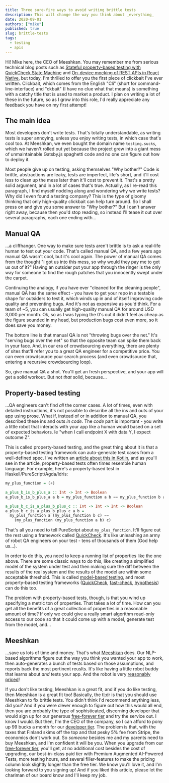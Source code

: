 ```yaml
---
title: Three sure-fire ways to avoid writing brittle tests
description: This will change the way you think about _everything_
date: 2020-09-01
authors: ["mike"]
published: true
slug: brittle-tests
tags:
  - testing
  - apis
---
```


Hi! Mike here, the CEO of Meeshkan. You may remember me from serious technical blog posts such as [Stateful property-based testing with QuickCheck State Machine](/blog/quick-check-state-machine/) and [On-device mocking of REST APIs in React Native](/blog/on-device-mocking-of-rest-apis-in-react-native/), but today, I'm thrilled to offer you the first piece of clickbait I've ever written. Clickbait, which comes from the English "Cli" (short for command-line-interface) and "ckbait" (I have no clue what that means) is something with a catchy title that is used to market a product. I plan on writing a lot of these in the future, so as I grow into this role, I'd really appreciate any feedback you have on my first attempt!

## The main idea

Most developers don't write tests. That's totally understandable, as writing tests is super annoying, unless you enjoy writing tests, in which case that's cool too. At Meeshkan, we even bought the domain name `testing.sucks`, which we haven't rolled out yet because the project grew into a giant mess of unmaintainable Gatsby.js spaghetti code and no one can figure out how to deploy it.

Most people give up on testing, asking themselves "Why bother?" Code is brittle, abstractions are leaky, tests are imperfect, life's short, and it'll cost less to clean up the mess later than it'll cost to prevent it. That's a pretty solid argument, and in a lot of cases that's true. Actually, as I re-read this paragraph, I find myself nodding along and wondering why we write tests? Why did I even found a testing company? This is the type of gloomy thinking that only high-quality clickbait can help turn around. So I shall press on and give you some answer to "Why bother?" But I can't answer right away, because then you'd stop reading, so instead I'll tease it out over several paragraphs, each one ending with...

## Manual QA

...a cliffhanger. One way to make sure tests aren't brittle is to ask a real-life human to test out your code. That's called manual QA, and a few years ago manual QA wasn't cool, but it's cool again. The power of manual QA comes from the thought "I got us into this mess, so why would they pay me to get us out of it?" Having an outsider put your app through the ringer is the only way for someone to find the rough patches that you innocently swept under the carpet.

Continuing the analogy, if you have ever "cleaned for the cleaning people", manual QA has the same effect - you have to get your repo in a testable shape for outsiders to test it, which winds up in and of itself improving code quality and preventing bugs. And it's not as expensive as you'd think. For a team of ~5, you can usually get high-quality manual QA for around USD 3,000 per month. Ok, so as I was typing the 0's out it didn't feel as cheap as the figure sounded in my head, but production bugs cost even more, so it does save you money.

The bottom line is that manual QA is not "throwing bugs over the net." It's "serving bugs over the net" so that the opposite team can spike them back in your face. And, in our era of crowdsourcing everything, there are plenty of sites that'll refer you to a great QA engineer for a competitive price. You can even crowdsource your search process (and even crowdsource that, entering a recursive crowdsourcing loop).

So, give manual QA a shot. You'll get an fresh perspective, and your app will get a solid workout. But not _that_ solid, because...

## Property-based testing

...QA engineers can't find _all_ the corner cases. A lot of times, even with detailed instructions, it's not possible to describe all the ins and outs of your app using prose. What if, instead of or in addition to manual QA, you described these ins and outs _in code_. The _code_ part is important - you write a little robot that interacts with your app like a human would based on a set of expected behaviors. Ie "when I call endpoint X with data Y, I expect outcome Z".

This is called property-based testing, and the great thing about it is that a property-based testing framework can auto-generate test cases from a well-defined spec. I've written an [article about this in Kotlin](/blog/kotlin-tests-user-stories/), and as you'll see in the article, property-based tests often times resemble human language. For example, here's a property-based test in Haskell/PureScript/Agda/Idris:

```haskell
my_plus_function = (+)

a_plus_b_is_b_plus_a :: Int -> Int -> Boolean
a_plus_b_is_b_plus_a a b = my_plus_function a b == my_plus_function b a

a_plus_b_c_is_a_plus_b_plus_c :: Int -> Int -> Int -> Boolean
a_plus_b_c_is_a_plus_b_plus_c a b =
  my_plus_function a (my_plus_function b c) ==
    (my_plus_function (my_plus_function a b) c)
```

That's all you need to tell PureScript about `my_plus_function`. It'll figure out the rest using a framework called [QuickCheck](https://github.com/purescript/purescript-quickcheck). It's like unleashing an army of robot QA engineers on your test - tens of thousands of them (God help us...).

In order to do this, you need to keep a running list of properties like the one above. There are some classic ways to do this, like creating a simplified model of the system under test and then making sure the diff between the results of the real system and the results of the model are within some acceptable threshold. This is called [model-based testing](https://en.wikipedia.org/wiki/Model-based_testing), and most property-based testing frameworks ([QuickCheck](), [fast-check](), [hypothesis]()) can do this too.

The problem with property-based tests, though, is that you wind up specifying a metric ton of properties. That takes a lot of time. How can you get all the benefits of a great collection of properties in a reasonable amount of time? If only we could give a really smart algorithm read-only access to our code so that it could come up with a model, generate test from the model, and...

## Meeshkan

...save us lots of time and money. That's what [Meeshkan](/) does. Our NLP-based algorithms figure out the way you think you wanted your app to work, then auto-generates a bunch of tests based on those assumptions, and reports back the most pertinent reuslts. It's like having a little robot buddy that learns about _and_ tests your app. And the robot is very [reasonably priced]()!

If you don't like testing, Meeshkan is a great fit, and if you do like testing, then Meeshkan is a great fit too! Basically, the tl;dr is that you should use Meeshkan to fix brittle tests. You didn't think I'd recommend anything less, did you? And if you were clever enough to figure out how this would all end, then you are probably the type of sophisticated, discerning developer that would sign up for our generous [free-forever tier](/pricing) and try the service out. I know I would. But then, I'm the CEO of the company, so I can afford to pony up 99 bucks a month for our [developer tier](). The problem is that, with the taxes that Finland skims off the top and that pesky 5% fee from Stripe, the economics don't work out. So _someone_ besides me and my parents need to buy Meeshkan, and I'm confident it will be you. When you upgrade from our [free-forever tier](), you'll get, at no additional cost besides the cost of upgrading, our best-in-class paid tier with Premium Augmented AI-Powered Tests, more testing hours, and several filler-features to make the pricing column look slightly longer than the free tier. We know you'll love it, and I'm looking forward to you signing up! And if you liked this article, please let the chariman of our board know and I'll keep my job.
